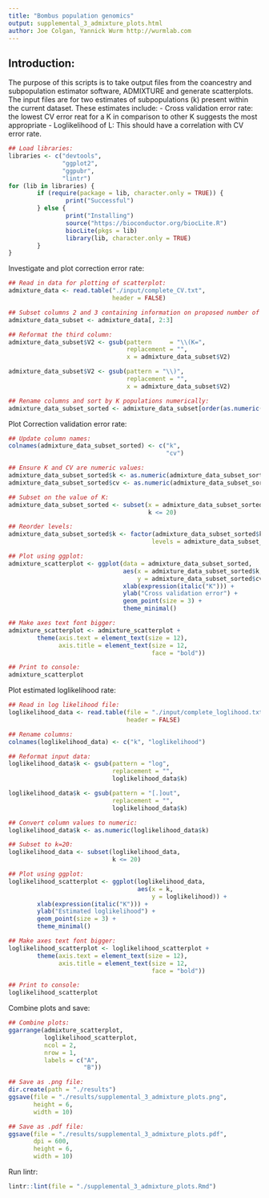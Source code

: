 ```yaml
---
title: "Bombus population genomics"
output: supplemental_3_admixture_plots.html
author: Joe Colgan, Yannick Wurm http://wurmlab.com
---
```


## Introduction:
The purpose of this scripts is to take output files from the coancestry and subpopulation estimator software, ADMIXTURE and generate scatterplots. The input files are for two estimates of subpopulations (k) present within the current dataset. These estimates include:
- Cross validation error rate: the lowest CV error reat for a K in comparison to other K suggests the most appropriate
- Loglikelihood of L: This should have a correlation with CV error rate. 

```r
## Load libraries:
libraries <- c("devtools",
               "ggplot2",
               "ggpubr",
               "lintr")
for (lib in libraries) {
        if (require(package = lib, character.only = TRUE)) {
                print("Successful")
        } else {
                print("Installing")
                source("https://bioconductor.org/biocLite.R")
                biocLite(pkgs = lib)
                library(lib, character.only = TRUE)
        }
}
```

Investigate and plot correction error rate:

```r
## Read in data for plotting of scatterplot:
admixture_data <- read.table("./input/complete_CV.txt",
                             header = FALSE)

## Subset columns 2 and 3 containing information on proposed number of populations and CV error value:
admixture_data_subset <- admixture_data[, 2:3]

## Reformat the third column:
admixture_data_subset$V2 <- gsub(pattern     = "\\(K=",
                                 replacement = "",
                                 x = admixture_data_subset$V2)

admixture_data_subset$V2 <- gsub(pattern = "\\)",
                                 replacement = "",
                                 x = admixture_data_subset$V2)

## Rename columns and sort by K populations numerically:
admixture_data_subset_sorted <- admixture_data_subset[order(as.numeric(as.character(admixture_data_subset$V2))), ]
```

Plot Correction validation error rate:

```r
## Update column names:
colnames(admixture_data_subset_sorted) <- c("k",
                                            "cv")

## Ensure K and CV are numeric values:
admixture_data_subset_sorted$k <- as.numeric(admixture_data_subset_sorted$k)
admixture_data_subset_sorted$cv <- as.numeric(admixture_data_subset_sorted$cv)

## Subset on the value of K:
admixture_data_subset_sorted <- subset(x = admixture_data_subset_sorted,
                                       k <= 20)

## Reorder levels:
admixture_data_subset_sorted$k <- factor(admixture_data_subset_sorted$k,
                                        levels = admixture_data_subset_sorted$k)

## Plot using ggplot:
admixture_scatterplot <- ggplot(data = admixture_data_subset_sorted,
                                aes(x = admixture_data_subset_sorted$k,
                                    y = admixture_data_subset_sorted$cv)) +
                                xlab(expression(italic("K"))) +
                                ylab("Cross validation error") +
                                geom_point(size = 3) +
                                theme_minimal()

## Make axes text font bigger:
admixture_scatterplot <- admixture_scatterplot +
        theme(axis.text = element_text(size = 12),
              axis.title = element_text(size = 12,
                                        face = "bold"))

## Print to console:
admixture_scatterplot
```


Plot estimated loglikelihood rate:

```r
## Read in log likelihood file:
loglikelihood_data <- read.table(file = "./input/complete_loglihood.txt",
                                 header = FALSE)

## Rename columns:
colnames(loglikelihood_data) <- c("k", "loglikelihood")

## Reformat input data:
loglikelihood_data$k <- gsub(pattern = "log",
                             replacement = "",
                             loglikelihood_data$k)

loglikelihood_data$k <- gsub(pattern = "[.]out",
                             replacement = "",
                             loglikelihood_data$k)

## Convert column values to numeric:
loglikelihood_data$k <- as.numeric(loglikelihood_data$k)

## Subset to k=20:
loglikelihood_data <- subset(loglikelihood_data,
                             k <= 20)

## Plot using ggplot:
loglikelihood_scatterplot <- ggplot(loglikelihood_data,
                                    aes(x = k,
                                        y = loglikelihood)) +
        xlab(expression(italic("K"))) +
        ylab("Estimated loglikelihood") +
        geom_point(size = 3) +
        theme_minimal()

## Make axes text font bigger:
loglikelihood_scatterplot <- loglikelihood_scatterplot +
        theme(axis.text = element_text(size = 12),
              axis.title = element_text(size = 12,
                                        face = "bold"))

## Print to console:
loglikelihood_scatterplot
```

Combine plots and save:

```r
## Combine plots:
ggarrange(admixture_scatterplot,
          loglikelihood_scatterplot,
          ncol = 2,
          nrow = 1,
          labels = c("A",
                     "B"))

## Save as .png file:
dir.create(path = "./results")
ggsave(file = "./results/supplemental_3_admixture_plots.png",
       height = 6,
       width = 10)

## Save as .pdf file:
ggsave(file = "./results/supplemental_3_admixture_plots.pdf",
       dpi = 600,
       height = 6,
       width = 10)
```

Run lintr:

```r
lintr::lint(file = "./supplemental_3_admixture_plots.Rmd")
```
